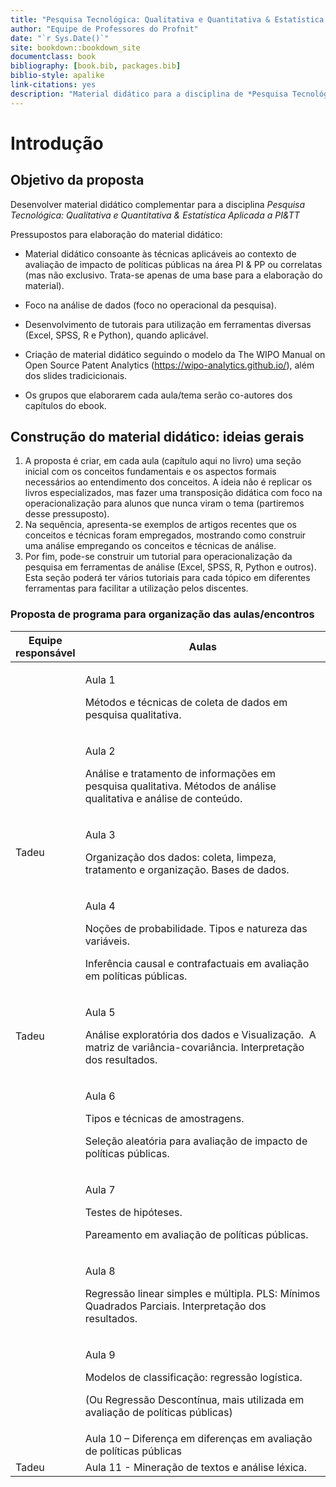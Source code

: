 ```yaml
---
title: "Pesquisa Tecnológica: Qualitativa e Quantitativa & Estatística Aplicada a PI&TT"
author: "Equipe de Professores do Profnit"
date: "`r Sys.Date()`"
site: bookdown::bookdown_site
documentclass: book
bibliography: [book.bib, packages.bib]
biblio-style: apalike
link-citations: yes
description: "Material didático para a disciplina de *Pesquisa Tecnológica: Qualitativa e Quantitativa & Estatística Aplicada a PI&TT*."
---
```


# Introdução

## Objetivo da proposta

Desenvolver material didático complementar para a disciplina *Pesquisa Tecnológica: Qualitativa e Quantitativa & Estatística Aplicada a PI&TT*

Pressupostos para elaboração do material didático:

-   Material didático consoante às técnicas aplicáveis ao contexto de avaliação de impacto de políticas públicas na área PI & PP ou correlatas (mas não exclusivo. Trata-se apenas de uma base para a elaboração do material).

-   Foco na análise de dados (foco no operacional da pesquisa).

-   Desenvolvimento de tutorais para utilização em ferramentas diversas (Excel, SPSS, R e Python), quando aplicável.

-   Criação de material didático seguindo o modelo da The WIPO Manual on Open Source Patent Analytics (<https://wipo-analytics.github.io/>), além dos slides tradicicionais.

-   Os grupos que elaborarem cada aula/tema serão co-autores dos capítulos do ebook.

## Construção do material didático: ideias gerais 

1.  A proposta é criar, em cada aula (capítulo aqui no livro) uma seção inicial com os conceitos fundamentais e os aspectos formais necessários ao entendimento dos conceitos. A ideia não é replicar os livros especializados, mas fazer uma transposição didática com foco na operacionalização para alunos que nunca viram o tema (partiremos desse pressuposto).
2.  Na sequência, apresenta-se exemplos de artigos recentes que os conceitos e técnicas foram empregados, mostrando como construir uma análise empregando os conceitos e técnicas de análise.
3.  Por fim, pode-se construir um tutorial para operacionalização da pesquisa em ferramentas de análise (Excel, SPSS, R, Python e outros). Esta seção poderá ter vários tutoriais para cada tópico em diferentes ferramentas para facilitar a utilização pelos discentes.

### Proposta de programa para organização das aulas/encontros

+--------------------+--------------------------------------------------------------------------------------------------------------------+
| Equipe responsável | Aulas                                                                                                              |
+====================+====================================================================================================================+
|                    | Aula 1                                                                                                             |
|                    |                                                                                                                    |
|                    | Métodos e técnicas de coleta de dados em pesquisa qualitativa.                                                     |
|                    |                                                                                                                    |
|                    |                                                                                                                    |
+--------------------+--------------------------------------------------------------------------------------------------------------------+
|                    | Aula 2                                                                                                             |
|                    |                                                                                                                    |
|                    | Análise e tratamento de informações em pesquisa qualitativa. Métodos de análise qualitativa e análise de conteúdo. |
|                    |                                                                                                                    |
|                    |                                                                                                                    |
+--------------------+--------------------------------------------------------------------------------------------------------------------+
| Tadeu              | Aula 3                                                                                                             |
|                    |                                                                                                                    |
|                    | Organização dos dados: coleta, limpeza, tratamento e organização. Bases de dados.                                  |
+--------------------+--------------------------------------------------------------------------------------------------------------------+
|                    | Aula 4                                                                                                             |
|                    |                                                                                                                    |
|                    |                                                                                                                    |
|                    |                                                                                                                    |
|                    | Noções de probabilidade. Tipos e natureza das variáveis.                                                           |
|                    |                                                                                                                    |
|                    | Inferência causal e contrafactuais em avaliação em políticas públicas.                                             |
|                    |                                                                                                                    |
|                    |                                                                                                                    |
+--------------------+--------------------------------------------------------------------------------------------------------------------+
| Tadeu              | Aula 5                                                                                                             |
|                    |                                                                                                                    |
|                    | Análise exploratória dos dados e Visualização.  A matriz de variância-covariância. Interpretação dos resultados.   |
|                    |                                                                                                                    |
|                    |                                                                                                                    |
|                    |                                                                                                                    |
|                    |                                                                                                                    |
+--------------------+--------------------------------------------------------------------------------------------------------------------+
|                    | Aula 6                                                                                                             |
|                    |                                                                                                                    |
|                    | Tipos e técnicas de amostragens.                                                                                   |
|                    |                                                                                                                    |
|                    | Seleção aleatória para avaliação de impacto de políticas públicas.                                                 |
|                    |                                                                                                                    |
|                    |                                                                                                                    |
+--------------------+--------------------------------------------------------------------------------------------------------------------+
|                    | Aula 7                                                                                                             |
|                    |                                                                                                                    |
|                    | Testes de hipóteses.                                                                                               |
|                    |                                                                                                                    |
|                    | Pareamento em avaliação de políticas públicas.                                                                     |
+--------------------+--------------------------------------------------------------------------------------------------------------------+
|                    | Aula 8                                                                                                             |
|                    |                                                                                                                    |
|                    | Regressão linear simples e múltipla. PLS: Mínimos Quadrados Parciais. Interpretação dos resultados.                |
|                    |                                                                                                                    |
|                    |                                                                                                                    |
|                    |                                                                                                                    |
|                    |                                                                                                                    |
|                    |                                                                                                                    |
|                    |                                                                                                                    |
+--------------------+--------------------------------------------------------------------------------------------------------------------+
|                    | Aula 9                                                                                                             |
|                    |                                                                                                                    |
|                    | Modelos de classificação: regressão logística.                                                                     |
|                    |                                                                                                                    |
|                    |                                                                                                                    |
|                    |                                                                                                                    |
|                    | (Ou Regressão Descontínua, mais utilizada em avaliação de políticas públicas)                                      |
|                    |                                                                                                                    |
|                    |                                                                                                                    |
+--------------------+--------------------------------------------------------------------------------------------------------------------+
|                    | Aula 10 -- Diferença em diferenças em avaliação de políticas públicas                                              |
|                    |                                                                                                                    |
|                    |                                                                                                                    |
+--------------------+--------------------------------------------------------------------------------------------------------------------+
| Tadeu              | Aula 11 - Mineração de textos e análise léxica.                                                                    |
|                    |                                                                                                                    |
|                    |                                                                                                                    |
+--------------------+--------------------------------------------------------------------------------------------------------------------+
